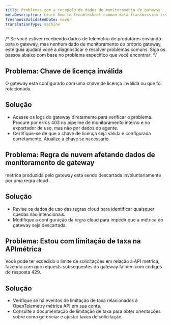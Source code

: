```yaml
---
title: Problemas com a recepção de dados de monitoramento de gateway
metaDescription: Learn how to troubleshoot common data transmission issues with monitoring data reception from the Pipeline Control gateway.
freshnessValidatedDate: never
translationType: machine
---
```


/\* Se você estiver recebendo dados de telemetria de produtores enviando para o gateway, mas nenhum dado de monitoramento do próprio gateway, este guia ajudará você a diagnosticar e resolver problemas comuns. Siga os passos abaixo com base no problema específico que você encontrar: \*/

## Problema: Chave de licença inválida

O gateway está configurado com uma chave de licença inválida ou que foi rotacionada.

## Solução

* Acesse os logs do gateway diretamente para verificar o problema. Procure por erros 403 no pipeline de monitoramento interno e no exportador de uso, mas não por dados do agente.
* Certifique-se de que a chave de licença seja válida e configurada corretamente. Atualize a chave se necessário.

## Problema: Regra de nuvem afetando dados de monitoramento de gateway

métrica produzida pelo gateway está sendo descartada involuntariamente por uma regra cloud .

## Solução

* Revise os dados de uso das regras cloud para identificar quaisquer quedas não intencionais.
* Modifique a configuração da regra cloud para impedir que a métrica do gateway seja descartada.

## Problema: Estou com limitação de taxa na APImétrica

Você pode ter excedido o limite de solicitações em relação à API métrica, fazendo com que requests subsequentes do gateway falhem com códigos de resposta 429.

## Solução

* Verifique se há eventos de limitação de taxa relacionados à OpenTelemetry métrica API em sua conta.
* Consulte a documentação de limitação de taxa para obter orientações sobre como gerenciar e ajustar taxas de solicitação.